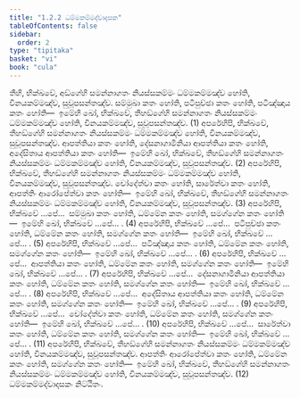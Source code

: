 ```yaml
---
title: "1.2.2 ධම්මකම්මද්වාදසක"
tableOfContents: false
sidebar:
  order: 2
type: "tipitaka"
basket: "vi"
book: "cula"
---
```



<DynamicBreadcrumb />

<Division number="14" book="cula">

<Paragraph number="80" book="cula">
තීහි, භික්ඛවේ, අඞ්ගේහි සමන්නාගතං නියස්සකම්මං ධම්මකම්මඤ්ච හෝති, විනයකම්මඤ්ච, සුවූපසන්තඤ්ච. සම්මුඛා කතං හෝති, පටිපුච්ඡා කතං හෝති, පටිඤ්ඤාය කතං හෝති—  ඉමේහි ඛෝ, භික්ඛවේ, තීහඞ්ගේහි සමන්නාගතං නියස්සකම්මං ධම්මකම්මඤ්ච හෝති, විනයකම්මඤ්ච, සුවූපසන්තඤ්ච. (1)
</Paragraph>

<Paragraph number="81" book="cula">
අපරේහිපි, භික්ඛවේ, තීහඞ්ගේහි සමන්නාගතං නියස්සකම්මං ධම්මකම්මඤ්ච හෝති, විනයකම්මඤ්ච, සුවූපසන්තඤ්ච. ආපත්තියා කතං හෝති, දේසනාගාමිනියා ආපත්තියා කතං හෝති, අදේසිතාය ආපත්තියා කතං හෝති—  ඉමේහි ඛෝ, භික්ඛවේ, තීහඞ්ගේහි සමන්නාගතං නියස්සකම්මං ධම්මකම්මඤ්ච හෝති, විනයකම්මඤ්ච, සුවූපසන්තඤ්ච. (2)
</Paragraph>

<Paragraph number="82" book="cula">
අපරේහිපි, භික්ඛවේ, තීහඞ්ගේහි සමන්නාගතං නියස්සකම්මං ධම්මකම්මඤ්ච හෝති, විනයකම්මඤ්ච, සුවූපසන්තඤ්ච. චෝදේත්වා කතං හෝති, සාරේත්වා කතං හෝති, ආපත්තිං ආරෝපේත්වා කතං හෝති—  ඉමේහි ඛෝ, භික්ඛවේ, තීහඞ්ගේහි සමන්නාගතං නියස්සකම්මං ධම්මකම්මඤ්ච හෝති, විනයකම්මඤ්ච, සුවූපසන්තඤ්ච. (3)
</Paragraph>

<Paragraph number="83" book="cula">
අපරේහිපි, භික්ඛවේ …පේ…  සම්මුඛා කතං හෝති, ධම්මේන කතං හෝති, සමග්ගේන කතං හෝති—  ඉමේහි ඛෝ, භික්ඛවේ …පේ… . (4)
</Paragraph>

<Paragraph number="84" book="cula">
අපරේහිපි, භික්ඛවේ …පේ…  පටිපුච්ඡා කතං හෝති, ධම්මේන කතං හෝති, සමග්ගේන කතං හෝති—  ඉමේහි ඛෝ, භික්ඛවේ …පේ… . (5)
</Paragraph>

<Paragraph number="85" book="cula">
අපරේහිපි, භික්ඛවේ …පේ…  පටිඤ්ඤාය කතං හෝති, ධම්මේන කතං හෝති, සමග්ගේන කතං හෝති—  ඉමේහි ඛෝ, භික්ඛවේ …පේ… . (6)
</Paragraph>

<Paragraph number="86" book="cula">
අපරේහිපි, භික්ඛවේ …පේ…  ආපත්තියා කතං හෝති, ධම්මේන කතං හෝති, සමග්ගේන කතං හෝති—  ඉමේහි ඛෝ, භික්ඛවේ …පේ… . (7)
</Paragraph>

<Paragraph number="87" book="cula">
අපරේහිපි, භික්ඛවේ …පේ…  දේසනාගාමිනියා ආපත්තියා කතං හෝති, ධම්මේන කතං හෝති, සමග්ගේන කතං හෝති—  ඉමේහි ඛෝ, භික්ඛවේ …පේ… . (8)
</Paragraph>

<Paragraph number="88" book="cula">
අපරේහිපි, භික්ඛවේ …පේ…  අදේසිතාය ආපත්තියා කතං හෝති, ධම්මේන කතං හෝති, සමග්ගේන කතං හෝති—  ඉමේහි ඛෝ, භික්ඛවේ …පේ… . (9)
</Paragraph>

<Paragraph number="89" book="cula">
අපරේහිපි, භික්ඛවේ …පේ…  චෝදේත්වා කතං හෝති, ධම්මේන කතං හෝති, සමග්ගේන කතං හෝති—  ඉමේහි ඛෝ, භික්ඛවේ …පේ… . (10)
</Paragraph>

<Paragraph number="90" book="cula">
අපරේහිපි, භික්ඛවේ …පේ…  සාරේත්වා කතං හෝති, ධම්මේන කතං හෝති, සමග්ගේන කතං හෝති—  ඉමේහි ඛෝ, භික්ඛවේ …පේ… . (11)
</Paragraph>

<Paragraph number="91" book="cula">
අපරේහිපි, භික්ඛවේ, තීහඞ්ගේහි සමන්නාගතං නියස්සකම්මං ධම්මකම්මඤ්ච හෝති, විනයකම්මඤ්ච, සුවූපසන්තඤ්ච. ආපත්තිං ආරෝපේත්වා කතං හෝති, ධම්මේන කතං හෝති, සමග්ගේන කතං හෝති—  ඉමේහි ඛෝ, භික්ඛවේ, තීහඞ්ගේහි සමන්නාගතං නියස්සකම්මං ධම්මකම්මඤ්ච හෝති, විනයකම්මඤ්ච, සුවූපසන්තඤ්ච. (12)

</Paragraph>
</Division>

<Paragraph number="92" type="center" book="cula">
ධම්මකම්මද්වාදසකං නිට්ඨිතං.
</Paragraph>